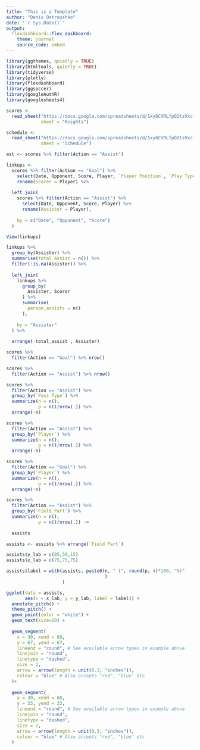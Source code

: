 ```yaml
---
title: "This is a Template"
author: "Denis Ostroushko"
date: '`r Sys.Date()`'
output: 
  flexdashboard::flex_dashboard:
    theme: journal
    source_code: embed
---
```


```r

library(ggthemes, quietly = TRUE)
library(htmltools, quietly = TRUE)
library(tidyverse)
library(plotly)
library(flexdashboard)
library(ggsoccer)
library(googleAuthR)
library(googlesheets4)

```

```r

scores <- 
  read_sheet("https://docs.google.com/spreadsheets/d/1xy6CVRLfpO2tsVxcl5ZlwOGvqqlTipfcC4T4YBgM8ZY/edit#gid=0", 
             sheet = "Knights")

schedule <- 
  read_sheet("https://docs.google.com/spreadsheets/d/1xy6CVRLfpO2tsVxcl5ZlwOGvqqlTipfcC4T4YBgM8ZY/edit#gid=0", 
             sheet = "Schedule")

```

```r
ast <- scores %>% filter(Action == "Assist")

linkups <- 
  scores %>% filter(Action == "Goal") %>% 
    select(Date, Opponent, Score, Player, `Player Position`, `Play Type`) %>% 
    rename(Scorer = Player) %>% 
  
  left_join(
    scores %>% filter(Action == "Assist") %>% 
      select(Date, Opponent, Score, Player) %>% 
      rename(Assister = Player), 
    
    by = c("Date", "Opponent", "Score")
  )

View(linkups)

```

```r
linkups %>% 
  group_by(Assister) %>% 
  summarise(total_assist = n()) %>% 
  filter(!is.na(Assister)) %>% 
  
  left_join(
    linkups %>% 
      group_by(
        Assister, Scorer
      ) %>% 
      summarise(
        person_assists = n()
      ), 
    
    by = "Assister"
  ) %>% 
  
  arrange(-total_assist , Assister)

```

```r

scores %>% 
  filter(Action == "Goal") %>% nrow()

scores %>% 
  filter(Action == "Assist") %>% nrow()

```

```r

scores %>% 
  filter(Action == "Assist") %>% 
  group_by(`Pass Type`) %>% 
  summarize(n = n(), 
            p = n()/nrow(.)) %>% 
  arrange(-n)
```

```r

scores %>% 
  filter(Action == "Assist") %>% 
  group_by(`Player`) %>% 
  summarize(n = n(), 
            p = n()/nrow(.)) %>% 
  arrange(-n)

scores %>% 
  filter(Action == "Goal") %>% 
  group_by(`Player`) %>% 
  summarize(n = n(), 
            p = n()/nrow(.)) %>% 
  arrange(-n)
```

```r

scores %>% 
  filter(Action == "Assist") %>% 
  group_by(`Field Part`) %>% 
  summarize(n = n(), 
            p = n()/nrow(.)) -> 
  
  assists

assists <- assists %>% arrange(`Field Part`)

assists$y_lab = c(85,50,15)
assists$x_lab = c(75,75,75)

assists$label = with(assists, paste0(n, " (", round(p, 4)*100, "%)"
                                     )
                     )

```

```r

ggplot(data = assists, 
       aes(x = x_lab, y = y_lab, label = label)) +
  annotate_pitch() +
  theme_pitch() + 
  geom_point(color = "white") + 
  geom_text(size=10) + 
  
  geom_segment(
    x = 30, xend = 80, 
    y = 67, yend = 67,
    lineend = "round", # See available arrow types in example above
    linejoin = "round",
    linetype = "dashed", 
    size = 2, 
    arrow = arrow(length = unit(0.3, "inches")),
    colour = "blue" # Also accepts "red", "blue' etc
  )+ 
  
  geom_segment(
    x = 30, xend = 80, 
    y = 33, yend = 33,
    lineend = "round", # See available arrow types in example above
    linejoin = "round",
    linetype = "dashed", 
    size = 2, 
    arrow = arrow(length = unit(0.3, "inches")),
    colour = "blue" # Also accepts "red", "blue' etc
  )
```